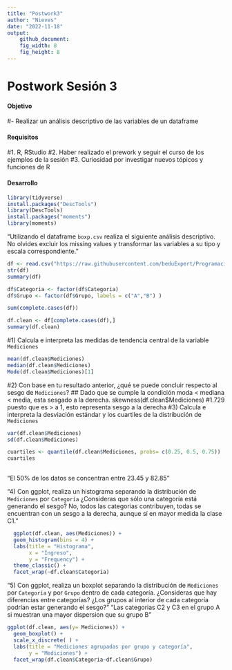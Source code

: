 ```yaml
---
title: "Postwork3"
author: "Nieves"
date: "2022-11-18"
output: 
    github_document:
    fig_width: 8
    fig_height: 8
---
```


# Postwork Sesión 3

#### Objetivo

#- Realizar un análisis descriptivo de las variables de un dataframe

#### Requisitos

#1. R, RStudio
#2. Haber realizado el prework y seguir el curso de los ejemplos de la sesión
#3. Curiosidad por investigar nuevos tópicos y funciones de R

#### Desarrollo

```r
library(tidyverse)
install.packages("DescTools")
library(DescTools)
install.packages("moments")
library(moments)
```


"Utilizando el dataframe `boxp.csv` realiza el siguiente análisis descriptivo. No olvides excluir los missing values y transformar las variables a su
tipo y escala correspondiente."

```r
df <- read.csv("https://raw.githubusercontent.com/beduExpert/Programacion-R-Santander-2022/main/Sesion-03/Data/boxp.csv")
str(df)
summary(df)
```

```r
df$Categoria <- factor(df$Categoria)
df$Grupo <- factor(df$Grupo, labels = c("A","B") )
```

```r
sum(complete.cases(df))
```

```r
df.clean <- df[complete.cases(df),]
summary(df.clean)
```

#1) Calcula e interpreta las medidas de tendencia central de la variable `Mediciones`

```r
mean(df.clean$Mediciones)  
median(df.clean$Mediciones) 
Mode(df.clean$Mediciones)[1] 
```

#2) Con base en tu resultado anterior, ¿qué se puede concluir respecto al sesgo de `Mediciones`?
## Dado que se cumple la condición moda < mediana < media, esta sesgado a la derecha.
skewness(df.clean$Mediciones)  #1.729  puesto que es > a 1, esto representa sesgo a la derecha
#3) Calcula e interpreta la desviación estándar y los cuartiles de la distribución de `Mediciones`

```r
var(df.clean$Mediciones) 
sd(df.clean$Mediciones) 

cuartiles <- quantile(df.clean$Mediciones, probs= c(0.25, 0.5, 0.75))
cuartiles   
             
```

"El 50% de los datos se concentran entre 23.45 y 82.85"

"4) Con ggplot, realiza un histograma separando la distribución de `Mediciones` por `Categoría`
¿Consideras que sólo una categoría está generando el sesgo? No, todos las categorias contribuyen, 
todas se encuentran con un sesgo a la derecha, aunque sí en mayor medida la clase C1."

```r
  ggplot(df.clean, aes(Mediciones)) +
  geom_histogram(bins = 4) + 
  labs(title = "Histograma", 
       x = "Ingreso",
       y = "Frequency") + 
  theme_classic() +
  facet_wrap(~df.clean$Categoria)
```


"5) Con ggplot, realiza un boxplot separando la distribución de `Mediciones` por `Categoría` 
y por `Grupo` dentro de cada categoría. ¿Consideras que hay diferencias entre categorías? ¿Los grupos al interior de cada categoría 
podrían estar generando el sesgo?" "Las categorias C2 y C3  en el grupo A si muestran una mayor dispersion que su grupo B "

```r
ggplot(df.clean, aes(y= Mediciones)) + 
  geom_boxplot() + 
  scale_x_discrete( ) +
  labs(title = "Mediciones agrupadas por grupo y categoría",
       y = "Mediciones") +
  facet_wrap(df.clean$Categoria~df.clean$Grupo)
```

  
